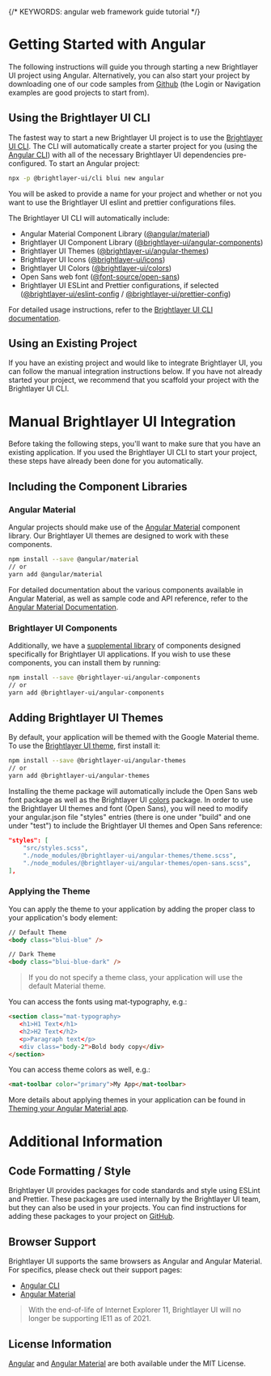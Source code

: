 
{/* KEYWORDS: angular web framework guide tutorial */}

# Getting Started with Angular

The following instructions will guide you through starting a new Brightlayer UI project using Angular. Alternatively, you can also start your project by downloading one of our code samples from [Github](https://github.com/etn-ccis?q=blui) (the Login or Navigation examples are good projects to start from).

## Using the Brightlayer UI CLI

The fastest way to start a new Brightlayer UI project is to use the [Brightlayer UI CLI](/development/cli). The CLI will automatically create a starter project for you (using the [Angular CLI](http://cli.angular.io/)) with all of the necessary Brightlayer UI dependencies pre-configured. To start an Angular project:

```sh
npx -p @brightlayer-ui/cli blui new angular
```

You will be asked to provide a name for your project and whether or not you want to use the Brightlayer UI eslint and prettier configurations files.

The Brightlayer UI CLI will automatically include:

-   Angular Material Component Library ([@angular/material](https://www.npmjs.com/package/@angular/material))
-   Brightlayer UI Component Library ([@brightlayer-ui/angular-components](https://www.npmjs.com/package/@brightlayer-ui/angular-components))
-   Brightlayer UI Themes ([@brightlayer-ui/angular-themes](https://www.npmjs.com/package/@brightlayer-ui/angular-themes))
-   Brightlayer UI Icons ([@brightlayer-ui/icons](https://www.npmjs.com/package/@brightlayer-ui/icons))
-   Brightlayer UI Colors ([@brightlayer-ui/colors](https://www.npmjs.com/package/@brightlayer-ui/colors))
-   Open Sans web font ([@font-source/open-sans](https://www.npmjs.com/package/@fontsource/open-sans))
-   Brightlayer UI ESLint and Prettier configurations, if selected ([@brightlayer-ui/eslint-config](https://www.npmjs.com/package/@brightlayer-ui/eslint-config) / [@brightlayer-ui/prettier-config](https://www.npmjs.com/package/@brightlayer-ui/prettier-config))

For detailed usage instructions, refer to the [Brightlayer UI CLI documentation](https://www.npmjs.com/package/@brightlayer-ui/cli).

## Using an Existing Project

If you have an existing project and would like to integrate Brightlayer UI, you can follow the manual integration instructions below. If you have not already started your project, we recommend that you scaffold your project with the Brightlayer UI CLI.

<Divider />

# Manual Brightlayer UI Integration

Before taking the following steps, you'll want to make sure that you have an existing application. If you used the Brightlayer UI CLI to start your project, these steps have already been done for you automatically.

## Including the Component Libraries

### Angular Material

Angular projects should make use of the [Angular Material](https://material.angular.io/) component library. Our Brightlayer UI themes are designed to work with these components.

```sh
npm install --save @angular/material
// or
yarn add @angular/material
```

For detailed documentation about the various components available in Angular Material, as well as sample code and API reference, refer to the [Angular Material Documentation](https://material.angular.io/components/).

### Brightlayer UI Components

Additionally, we have a [supplemental library](/development/components) of components designed specifically for Brightlayer UI applications. If you wish to use these components, you can install them by running:

```sh
npm install --save @brightlayer-ui/angular-components
// or
yarn add @brightlayer-ui/angular-components
```

## Adding Brightlayer UI Themes

By default, your application will be themed with the Google Material theme. To use the [Brightlayer UI theme](https://www.npmjs.com/package/@brightlayer-ui/angular-themes), first install it:

```sh
npm install --save @brightlayer-ui/angular-themes
// or
yarn add @brightlayer-ui/angular-themes
```

Installing the theme package will automatically include the Open Sans web font package as well as the Brightlayer UI [colors](https://www.npmjs.com/package/@brightlayer-ui/colors) package. In order to use the Brightlayer UI themes and font (Open Sans), you will need to modify your angular.json file "styles" entries (there is one under "build" and one under "test") to include the Brightlayer UI themes and Open Sans reference:

```json
"styles": [
    "src/styles.scss",
    "./node_modules/@brightlayer-ui/angular-themes/theme.scss",
    "./node_modules/@brightlayer-ui/angular-themes/open-sans.scss",
],
```

### Applying the Theme

You can apply the theme to your application by adding the proper class to your application's body element:

```html
// Default Theme
<body class="blui-blue" />

// Dark Theme
<body class="blui-blue-dark" />
```

> If you do not specify a theme class, your application will use the default Material theme.

You can access the fonts using mat-typography, e.g.:

```html
<section class="mat-typography>
   <h1>H1 Text</h1>
   <h2>H2 Text</h2>
   <p>Paragraph text</p>
   <div class="body-2">Bold body copy</div>
</section>
```

You can access theme colors as well, e.g.:

```html
<mat-toolbar color="primary">My App</mat-toolbar>
```

More details about applying themes in your application can be found in [Theming your Angular Material app](https://material.angular.io/guide/theming).

<Divider />

# Additional Information

## Code Formatting / Style

Brightlayer UI provides packages for code standards and style using ESLint and Prettier. These packages are used internally by the Brightlayer UI team, but they can also be used in your projects. You can find instructions for adding these packages to your project on [GitHub](https://github.com/etn-ccis/blui-code-standards).

## Browser Support

Brightlayer UI supports the same browsers as Angular and Angular Material. For specifics, please check out their support pages:

-   [Angular CLI](https://angular.io/guide/browser-support)
-   [Angular Material](https://github.com/angular/material2#browser-and-screen-reader-support)

> With the end-of-life of Internet Explorer 11, Brightlayer UI will no longer be supporting IE11 as of 2021.

## License Information

[Angular](https://github.com/angular/angular/blob/master/LICENSE) and [Angular Material](https://github.com/angular/material2/blob/master/LICENSE) are both available under the MIT License.
